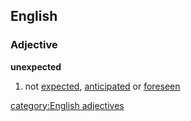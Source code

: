 ==English==
===Adjective===
'''unexpected'''
#not [[expected]], [[anticipated]] or [[foreseen]]
[[category:English adjectives]]